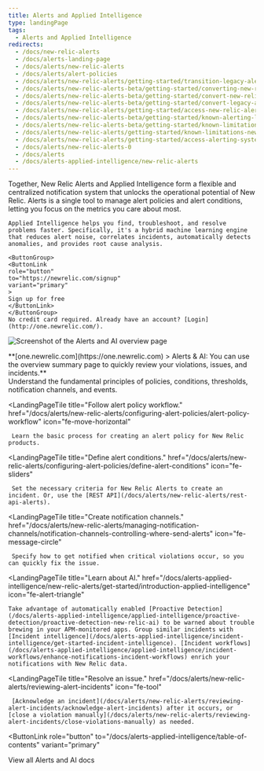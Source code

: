 ```yaml
---
title: Alerts and Applied Intelligence
type: landingPage
tags:
  - Alerts and Applied Intelligence
redirects:
  - /docs/new-relic-alerts
  - /docs/alerts-landing-page
  - /docs/alerts/new-relic-alerts
  - /docs/alerts/alert-policies
  - /docs/alerts/new-relic-alerts/getting-started/transition-legacy-alerting-new-relic-alerts
  - /docs/alerts/new-relic-alerts-beta/getting-started/converting-new-relic-alerts-v2-v3
  - /docs/alerts/new-relic-alerts-beta/getting-started/convert-new-relic-alerts-v2-v3
  - /docs/alerts/new-relic-alerts-beta/getting-started/convert-legacy-alerting-new-relic-alerts
  - /docs/alerts/new-relic-alerts/getting-started/access-new-relic-alerts-legacy-alerting
  - /docs/alerts/new-relic-alerts-beta/getting-started/known-alerting-limitations-v3
  - /docs/alerts/new-relic-alerts-beta/getting-started/known-limitations-new-relic-alerts
  - /docs/alerts/new-relic-alerts/getting-started/known-limitations-new-relic-alerts
  - /docs/alerts/new-relic-alerts/getting-started/access-alerting-systems-new-relic
  - /docs/alerts/new-relic-alerts-0
  - /docs/alerts
  - /docs/alerts-applied-intelligence/new-relic-alerts
---
```


<LandingPageHero>
  <HeroContent>
    Together, New Relic Alerts and Applied Intelligence form a flexible and centralized notification system that unlocks the operational potential of New Relic. Alerts is a single tool to manage alert policies and alert conditions, letting you focus on the metrics you care about most.

    Applied Intelligence helps you find, troubleshoot, and resolve problems faster. Specifically, it's a hybrid machine learning engine that reduces alert noise, correlates incidents, automatically detects anomalies, and provides root cause analysis.
  
    <ButtonGroup>
    <ButtonLink
    role="button"
    to="https://newrelic.com/signup"
    variant="primary"
    >
    Sign up for free
    </ButtonLink>
    </ButtonGroup>
    No credit card required. Already have an account? [Login](http://one.newrelic.com/).
  </HeroContent>

  

  ![Screenshot of the Alerts and AI overview page](./images/alerts-ai-summary.png "alerts-ai.png")

  <figcaption>
    **[one.newrelic.com](https://one.newrelic.com) > Alerts & AI: You can use the overview summary page to quickly review your violations, issues, and incidents.**
  </figcaption>
</LandingPageHero>

<LandingPageTileGrid>
  <LandingPageTile
    title="Learn about alerting in New Relic."
    href="/docs/alerts/new-relic-alerts/getting-started/alerting-new-relic"
    icon="fe-zap"
  >
     Understand the fundamental principles of policies, conditions, thresholds, notification channels, and events.
  </LandingPageTile>

  <LandingPageTile
    title="Follow alert policy workflow."
    href="/docs/alerts/new-relic-alerts/configuring-alert-policies/alert-policy-workflow"
    icon="fe-move-horizontal"
  >
     Learn the basic process for creating an alert policy for New Relic products.
  </LandingPageTile>

  <LandingPageTile
    title="Define alert conditions."
    href="/docs/alerts/new-relic-alerts/configuring-alert-policies/define-alert-conditions"
    icon="fe-sliders"
  >
     Set the necessary criteria for New Relic Alerts to create an incident. Or, use the [REST API](/docs/alerts/new-relic-alerts/rest-api-alerts).
  </LandingPageTile>

  <LandingPageTile
    title="Create notification channels."
    href="/docs/alerts/new-relic-alerts/managing-notification-channels/notification-channels-controlling-where-send-alerts"
    icon="fe-message-circle"
  >
     Specify how to get notified when critical violations occur, so you can quickly fix the issue.
  </LandingPageTile>

  <LandingPageTile
    title="Learn about AI."
    href="/docs/alerts-applied-intelligence/new-relic-alerts/get-started/introduction-applied-intelligence"
    icon="fe-alert-triangle"
  >


    Take advantage of automatically enabled [Proactive Detection](/docs/alerts-applied-intelligence/applied-intelligence/proactive-detection/proactive-detection-new-relic-ai) to be warned about trouble brewing in your APM-monitored apps. Group similar incidents with [Incident intelligence](/docs/alerts-applied-intelligence/incident-intelligence/get-started-incident-intelligence). [Incident workflows](/docs/alerts-applied-intelligence/applied-intelligence/incident-workflows/enhance-notifications-incident-workflows) enrich your notifications with New Relic data.
  </LandingPageTile>

  <LandingPageTile
    title="Resolve an issue."
    href="/docs/alerts/new-relic-alerts/reviewing-alert-incidents"
    icon="fe-tool"
  >
     [Acknowledge an incident](/docs/alerts/new-relic-alerts/reviewing-alert-incidents/acknowledge-alert-incidents) after it occurs, or [close a violation manually](/docs/alerts/new-relic-alerts/reviewing-alert-incidents/close-violations-manually) as needed.
  </LandingPageTile>
</LandingPageTileGrid>

<ButtonLink
  role="button"
  to="/docs/alerts-applied-intelligence/table-of-contents"
  variant="primary"
>
  View all Alerts and AI docs
</ButtonLink>
